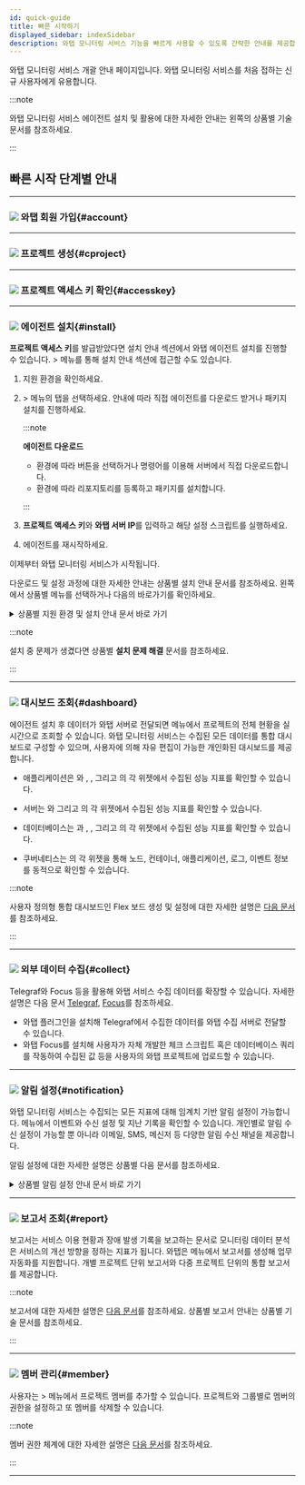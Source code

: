 ```yaml
---
id: quick-guide
title: 빠른 시작하기
displayed_sidebar: indexSidebar
description: 와탭 모니터링 서비스 기능을 빠르게 사용할 수 있도록 간략한 안내를 제공합니다.
---
```

와탭 모니터링 서비스 개괄 안내 페이지입니다. 와탭 모니터링 서비스를 처음 접하는 신규 사용자에게 유용합니다.

:::note

와탭 모니터링 서비스 에이전트 설치 및 활용에 대한 자세한 안내는 왼쪽의 상품별 기술 문서를 참조하세요.

:::

## 빠른 시작 단계별 안내

----

### ![](/img/number-01.png) 와탭 회원 가입{#account}


<Createaccount />   

----

### ![](/img/number-02.png) 프로젝트 생성{#cproject}


<Createprojectintrov2 />

----

### ![](/img/number-03.png) 프로젝트 액세스 키 확인{#accesskey}


<Accesskeyintro /> 

----

### ![](/img/number-04.png) 에이전트 설치{#install}

**프로젝트 액세스 키**를 발급받았다면 설치 안내 섹션에서 와탭 에이전트 설치를 진행할 수 있습니다. <Cmdname sid="management" className="uitext" /> > <Cmdname sid="agent_installation" className="uitext" /> 메뉴를 통해 설치 안내 섹션에 접근할 수도 있습니다.

1. 지원 환경을 확인하세요. 

1. <Cmdname sid="management" className="uitext" /> > <Cmdname sid="agent_installation" className="uitext" /> 메뉴의 <Cmdname sid="JAVA-agent-setup-1-subject" className="uitext" /> 탭을 선택하세요. 안내에 따라 직접 에이전트를 다운로드 받거나 패키지 설치를 진행하세요.

    :::note 
    
    **에이전트 다운로드**
    
    * 환경에 따라 <Cmdname sid="download" className="uitext" /> 버튼을 선택하거나 명령어를 이용해 서버에서 직접 다운로드합니다.
    * 환경에 따라 리포지토리를 등록하고 패키지를 설치합니다.
    
    :::

1. **프로젝트 액세스 키**와 **와탭 서버 IP**를 입력하고 해당 설정 스크립트를 실행하세요.  

1. 에이전트를 재시작하세요. 

이제부터 와탭 모니터링 서비스가 시작됩니다. 

다운로드 및 설정 과정에 대한 자세한 안내는 상품별 설치 안내 문서를 참조하세요. 왼쪽에서 상품별 메뉴를 선택하거나 다음의 바로가기를 확인하세요.

<details>
<summary>상품별 지원 환경 및 설치 안내 문서 바로 가기</summary>

* **Java**
  * [지원 환경](/java/supported-spec)
  * [에이전트 설치](/java/install-agent)
* **PHP**
  * [지원 환경](/php/supported-spec)
  * [에이전트 설치](/php/install-agent)
* **Node.js**
  * [지원 환경](/nodejs/supported-spec)
  * [에이전트 설치](/nodejs/install-agent)
* **Python**
  * [지원 환경](/python/supported-spec)
  * [에이전트 설치](/python/install-agent)
* **.NET**
  * [지원 환경](/dotnet/supported-spec)
  * [에이전트 설치](/dotnet/install-agent)
* **Go**
  * [지원 환경](/golang/supported-spec)
  * [에이전트 설치](/golang/install-agent)
* **Server**
  * [지원 환경](/server/supported-spec)
  * [에이전트 설치](/server/install-agent)
* **Kubernetes**
  * [지원 환경](/kubernetes/supported-spec)
  * [에이전트 설치](/kubernetes/install) 
* **PostgreSQL**
  * [지원 환경](/postgresql/monitoring-support)
  * [에이전트 설치](/postgresql/install-agent)
* **Oracle**
  * [지원 환경](/oracle/monitoring-support)
  * [에이전트 설치](/oracle/install-agent)
* **MySQL**
  * [지원 환경](/mysql/monitoring-support)
  * [에이전트 설치](/mysql/install-agent)
* **SQL Server**
  * [지원 환경](/mssql/monitoring-support)
  * [에이전트 설치](/mssql/install-agent)
* **Tibero**
  * [지원 환경](/tibero/monitoring-support)
  * [에이전트 설치](/tibero/install-agent)
* **CUBRID**
  * [지원 환경](/cubrid/monitoring-support)
  * [에이전트 설치](/cubrid/install-agent)
* **Altibase**
  * [지원 환경](/altibase/monitoring-support)
  * [에이전트 설치](/altibase/install-agent)
* **Redis**
  * [지원 환경](/redis/monitoring-support)
  * [에이전트 설치](/redis/install-agent)
* **MongoDB**
  * [지원 환경](/mongodb/monitoring-support)
  * [에이전트 설치](/mongodb/install-agent)
* [URL](/url/url-install)
* **클라우드** 
  * [Amazon ECS](/amazon-ecs/install-agent)
  * [Amazon Cloudwatch](/amazon-cloudwatch/install-agent)
  * [Azure Monitor](/azure/install-agent)
  * [Naver Cloud Monitoring](/ncloud/install-agent)
  * [Oracle Cloud Monitor](/oracle-cloud/install-agent)
* [Log](/log/log-function)

</details> 

:::note

설치 중 문제가 생겼다면 상품별 **설치 문제 해결** 문서를 참조하세요.

:::

----

### ![](/img/number-05.png) 대시보드 조회{#dashboard}

에이전트 설치 후 데이터가 와탭 서버로 전달되면 <Cmdname sid="dashboard" className="uitext" /> 메뉴에서 프로젝트의 전체 현황을 실시간으로 조회할 수 있습니다. 와탭 모니터링 서비스는 수집된 모든 데이터를 통합 대시보드로 구성할 수 있으며, 사용자에 의해 자유 편집이 가능한 개인화된 대시보드를 제공합니다.

* 애플리케이션은 <Cmdname sid="app_dashboard" className="uitext" />와 <Cmdname sid="transaction_map" className="uitext" />, <Cmdname sid="active_transaction" className="uitext" />, <Cmdname sid="application_topology" className="uitext" /> 그리고 <Cmdname sid="flexboard" className="uitext" />의 각 위젯에서 수집된 성능 지표를 확인할 수 있습니다.

  <Videos url="https://whatap-landing-resource.s3.ap-northeast-2.amazonaws.com/app-activeTransection.mp4" />

* 서버는 <Cmdname sid="sms_resource_board" className="uitext" />와 <Cmdname sid="sms_compound_eye" className="uitext" /> 그리고 <Cmdname sid="flexboard" className="uitext" />의 각 위젯에서 수집된 성능 지표를 확인할 수 있습니다.

  <Videos url="https://whatap-landing-resource.s3.ap-northeast-2.amazonaws.com/server-compound.mp4" />

* 데이터베이스는 <Cmdname sid="instance_list" className="uitext" />과 <Cmdname sid="instance_monitoring" className="uitext" />, <Cmdname sid="multi_instance_monitoring" className="uitext" />, <Cmdname sid="slow_query" className="uitext" /> 그리고 <Cmdname sid="flexboard" className="uitext" />의 각 위젯에서 수집된 성능 지표를 확인할 수 있습니다.

  <Videos url="https://img.whatap.io/23/11/06/031831DB_prd.mp4" />

* 쿠버네티스는 <Cmdname sid="containerMap" className="uitext" />의 각 위젯을 통해 노드, 컨테이너, 애플리케이션, 로그, 이벤트 정보를 동적으로 확인할 수 있습니다.

  <Videos url="https://img.whatap.io/23/11/06/022318en_kubernetes_.mp4" />

:::note

사용자 정의형 통합 대시보드인 Flex 보드 생성 및 설정에 대한 자세한 설명은 [다음 문서](/java/flex-board)를 참조하세요.

:::

----

### ![](/img/number-06.png) 외부 데이터 수집{#collect}

Telegraf와 Focus 등을 활용해 와탭 서비스 수집 데이터를 확장할 수 있습니다. 자세한 설명은 다음 문서 [Telegraf](/telegraf/introduction.mdx), [Focus](/focus/introduction.mdx)를 참조하세요.

* 와탭 플러그인을 설치해 Telegraf에서 수집한 데이터를 와탭 수집 서버로 전달할 수 있습니다.
* 와탭 Focus를 설치해 사용자가 자체 개발한 체크 스크립트 혹은 데이터베이스 쿼리를 작동하여 수집된 값 등을 사용자의 와탭 프로젝트에 업로드할 수 있습니다.

----

### ![](/img/ic-number-07.svg) 알림 설정{#notification}

와탭 모니터링 서비스는 수집되는 모든 지표에 대해 임계치 기반 알림 설정이 가능합니다. <Cmdname sid="event_statistic" className="uitext" /> 메뉴에서 이벤트와 수신 설정 및 지난 기록을 확인할 수 있습니다. 개인별로 알림 수신 설정이 가능할 뿐 아니라 이메일, SMS, 메신저 등 다양한 알림 수신 채널을 제공합니다. 

알림 설정에 대한 자세한 설명은 상품별 다음 문서를 참조하세요. 

<details>
<summary>상품별 알림 설정 안내 문서 바로 가기 </summary>

* [Java](/java/apm-set-notice)
* [PHP](/php/apm-set-notice)
* [Node.js](/nodejs/apm-set-notice)
* [Python](/python/apm-set-notice)
* [.NET](/dotnet/apm-set-notice)
* [Go](/golang/apm-set-notice)
* [Server](/server/set-notice)
* [PostgreSQL](/postgresql/set-notice)
* [Oracle](/oracle/set-notice)
* [MySQL](/mysql/set-notice)
* [SQL Server](/mssql/set-notice)
* [Tibero](/tibero/set-notice)
* [CUBRID](/cubrid/set-notice)
* [Altibase](/altibase/set-notice)
* [Redis](/redis/set-notice)
* [MongoDB](/mongodb/set-notice) 
* [Kubernetes](/kubernetes/set-notice)
* [URL](/url/url-event)
* [Amazon CloudWatch](a/mazon-cloudwatch/set-notice)
* [Amazon ECS](/amazon-ecs/set-notice)
* [Azure Monitor](/azure/set-notice)
* [Naver Cloud Monitoring](/ncloud/set-notice)
* [Oracle Cloudd Monitor](/oracle-cloud/set-notice)
* [Log](/log/set-notice)

</details>

----

### ![](/img/ic-number-08.svg) 보고서 조회{#report}

보고서는 서비스 이용 현황과 장애 발생 기록을 보고하는 문서로 모니터링 데이터 분석은 서비스의 개선 방향을 정하는 지표가 됩니다. 와탭은 <Cmdname sid="report" className="uitext" /> 메뉴에서 보고서를 생성해 업무 자동화를 지원합니다. 개별 프로젝트 단위 보고서와 다중 프로젝트 단위의 통합 보고서를 제공합니다.

:::note

보고서에 대한 자세한 설명은 [다음 문서](/java/report-intro)를 참조하세요. 상품별 보고서 안내는 상품별 기술 문서를 참조하세요.

:::

----

### ![](/img/ic-number-09.svg) 멤버 관리{#member}

사용자는 <Cmdname sid="management" className="uitext" /> > <Cmdname sid="project_member" className="uitext" /> 메뉴에서 프로젝트 멤버를 추가할 수 있습니다. 프로젝트와 그룹별로 멤버의 권한을 설정하고 또 멤버를 삭제할 수 있습니다.  

:::note

멤버 권한 체계에 대한 자세한 설명은 [다음 문서](/project/project-structure#project-auth)를 참조하세요.

:::

----
